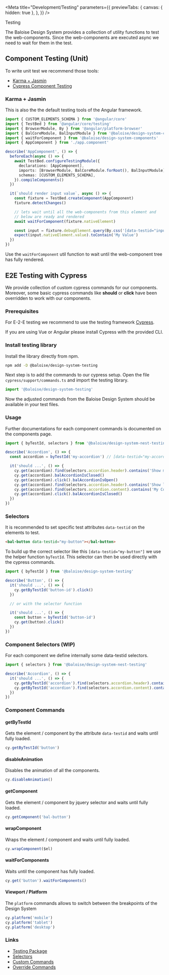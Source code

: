 
<Meta
  title="Development/Testing"
  parameters={{
    previewTabs: {
      canvas: { hidden: true },
    },
  }}
/>

<bal-doc-banner id="testing" subtitle="Development">Testing</bal-doc-banner>

<bal-doc-lead>
  The Baloise Design System provides a collection of utility functions to test the web-components. Since the
  web-components are executed async we need to wait for them in the test.
</bal-doc-lead>

## Component Testing (Unit)

To write unit test we recommend those tools:

- [Karma + Jasmin](https://angular.io/guide/testing)
- [Cypress Component Testing](https://docs.cypress.io/guides/component-testing/overview)

### Karma + Jasmin

This is also the the default testing tools of the Angular framework.

```typescript
import { CUSTOM_ELEMENTS_SCHEMA } from '@angular/core'
import { TestBed } from '@angular/core/testing'
import { BrowserModule, By } from '@angular/platform-browser'
import { BalCoreModule, BalInputModule } from '@baloise/design-system-components-angular'
import { waitForComponent } from '@baloise/design-system-components'
import { AppComponent } from './app.component'

describe('AppComponent', () => {
  beforeEach(async () => {
    await TestBed.configureTestingModule({
      declarations: [AppComponent],
      imports: [BrowserModule, BalCoreModule.forRoot(), BalInputModule],
      schemas: [CUSTOM_ELEMENTS_SCHEMA],
    }).compileComponents()
  })

  it(`should render input value`, async () => {
    const fixture = TestBed.createComponent(AppComponent)
    fixture.detectChanges()

    // lets wait until all the web-components from this element and
    // below are ready and rendered
    await waitForComponent(fixture.nativeElement)

    const input = fixture.debugElement.query(By.css('[data-testid="input"]'))
    expect(input.nativeElement.value).toContain('My Value')
  })
})
```

Use the `waitForComponent` util function to wait until the web-component tree has fully rendered.

## E2E Testing with Cypress

We provide collection of custom cypress commands for our components. Moreover, some basic
cypress commands like <b>should</b> or <b>click</b> have been overridden to work with our components.

### Prerequisites

For E-2-E testing we recommend to use the testing framework [Cypress](https://www.cypress.io/).

If you are using Vue or Angular please install Cypress with the provided CLI.

### Install testing library

Install the library directly from npm.

```bash
npm add -D @baloise/design-system-testing
```

Next step is to add the commands to our cypress setup. Open the file `cypress/support/commands.ts` and import the testing library.

```typescript
import '@baloise/design-system-testing'
```

Now the adjusted commands from the Baloise Design System should be available in your test files.

### Usage

Further documentations for each component commands is documented on the components page.

```typescript
import { byTestId, selectors } from '@baloise/design-system-nest-testing'

describe('Accordion', () => {
  const accordion = byTestId('my-accordion') // [data-testid="my-accordion"]

  it('should ...', () => {
    cy.get(accordion).find(selectors.accordion.header).contains('Show more')
    cy.get(accordion).balAccordionIsClosed()
    cy.get(accordion).click().balAccordionIsOpen()
    cy.get(accordion).find(selectors.accordion.header).contains('Show less')
    cy.get(accordion).find(selectors.accordion.content).contains('My Content')
    cy.get(accordion).click().balAccordionIsClosed()
  })
})
```

### Selectors

It is recommended to set specific test attributes `data-testid` on the elements to test.

```html
<bal-button data-testid="my-button"></bal-button>
```

To build up the correct selector like this `[data-testid="my-button"]` we use the helper function `byTestId`. This selector can then be used directly with the cypress commands.

```typescript
import { byTestId } from '@baloise/design-system-testing'

describe('Button', () => {
  it('should ...', () => {
    cy.getByTestId('button-id').click()
  })

  // or with the selector function

  it('should ...', () => {
    const button = byTestId('button-id')
    cy.get(button).click()
  })
})
```

### Component Selectors (WIP)

For each component we define internally some data-testid selectors.

```typescript
import { selectors } from '@baloise/design-system-nest-testing'

describe('Accordion', () => {
  it('should ...', () => {
    cy.getByTestId('accordion').find(selectors.accordion.header).contains('Show more')
    cy.getByTestId('accordion').find(selectors.accordion.content).contains('My Content')
  })
})
```

### Component Commands

#### getByTestId

Gets the element / component by the attribute `data-testid` and waits until fully loaded.

```typescript
cy.getByTestId('button')
```

#### disableAnimation

Disables the animation of all the components.

```typescript
cy.disableAnimation()
```

#### getComponent

Gets the element / component by jquery selector and waits until fully loaded.

```typescript
cy.getComponent('bal-button')
```

#### wrapComponent

Wraps the element / component and waits until fully loaded.

```typescript
cy.wrapComponent($el)
```

#### waitForComponents

Waits until the component has fully loaded.

```typescript
cy.get('button').waitForComponents()
```

#### Viewport / Platform

The `platform` commands allows to switch between the breakpoints of the Design System

```typescript
cy.platform('mobile')
cy.platform('tablet')
cy.platform('desktop')
```

### Links

- [Testing Package](https://github.com/baloise/design-system/blob/master/packages/testing)
- [Selectors](https://github.com/baloise/design-system/blob/master/packages/testing/src/selectors.ts)
- [Custom Commands](https://github.com/baloise/design-system/blob/master/packages/testing/src/commands/custom)
- [Override Commands](https://github.com/baloise/design-system/blob/master/packages/testing/src/commands/overrides)

<bal-doc-github link="/stories/development/guides/22-testing.stories.mdx"></bal-doc-github>
